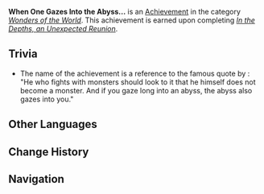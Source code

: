 {{Achievement Infobox
|title        = 
|id           = 84060
|order id     = 5039
|category     = Wonders of the World
|description  = Though you are reunited with [[Dain]], the Abyss is watching...
|requirements = Complete [[In the Depths, an Unexpected Reunion]].
|primogems    = 5
|tracking     = 
|hidden       = 1
|quest        = Requiem of the Echoing Depths
|type         = Quest
}}
'''When One Gazes Into the Abyss...''' is an [[Achievement]] in the category ''[[Wonders of the World]]''. This achievement is earned upon completing ''[[In the Depths, an Unexpected Reunion]]''.

==Trivia==
* The name of the achievement is a reference to the famous quote by {{w|Friedrich Nietzshe}}: "He who fights with monsters should look to it that he himself does not become a monster. And if you gaze long into an abyss, the abyss also gazes into you."
<!--
==Video Guides==
{{EVT
|video1   = 
|caption1 = 
}}
-->
==Other Languages==
{{Other Languages
|en      = When One Gazes Into the Abyss...
|zhs     = 窥伺「深渊」时…
|zhs_rm  = Kuīsì "Shēnyuān" Shí...
|zht     = 窺伺「深淵」時…
|zht_rm  = Kuīsì "Shēnyuān" Shí...
|zh_tl   = 
|ja      = アビスを覗く時…
|ja_rm   = Abisu wo Nozoku Toki...
|ja_tl   = 
|ko      = 「심연」을 들여다볼 때…
|ko_rm   = "Simyeon"-eul Deuryeodabol Ttae...
|ko_tl   = When One Gazes Into the Abyss...
|es      = Abismo avizor
|es_tl   = 
|fr      = Un coup d'œil dans l'abîme...
|fr_tl   = A Glimpse Into the Abyss...
|ru      = Если ты долго смотришь в Бездну...
|ru_tl   = 
|th      = เมื่อมองเข้าไปใน "ขุมนรก"...
|th_rm   = 
|th_tl   = 
|vi      = Khi Rình Rập "Vực Sâu"...
|vi_tl   = 
|de      = Wenn man in den Abgrund blickt ...
|de_tl   = Wenn One Gazes Into the Abyss ...
|id      = Ketika Kamu Melihat "Kegelapan" ....
|id_tl   = When you see "Darkness" ....
|pt      = Quando se Olha Muito Tempo para Um Abismo...
|pt_tl   = 
}}

==Change History==
{{Change History|2.6}}
<!--
==References==
{{Reflist}}
-->
==Navigation==
{{Achievement Navbox|Wonders of the World|Quest}}